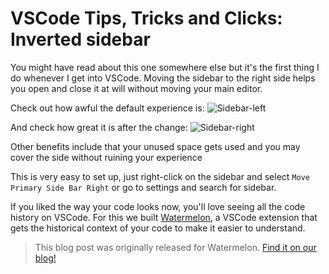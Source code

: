 # VSCode Tips, Tricks and Clicks: Inverted sidebar

You might have read about this one somewhere else but it's the first thing I do whenever I get into VSCode.
Moving the sidebar to the right side helps you open and close it at will without moving your main editor.

Check out how awful the default experience is:
![Sidebar-left](/sidebar-left.gif)

And check how great it is after the change:
![Sidebar-right](/sidebar-right.gif)

Other benefits include that your unused space gets used and you may cover the side without ruining your experience

This is very easy to set up, just right-click on the sidebar and select `Move Primary Side Bar Right` or go to settings and search for sidebar.

If you liked the way your code looks now, you'll love seeing all the code history on VSCode.
For this we built [Watermelon](https://watermelon.tools), a VSCode extension that gets the historical context of your code to make it easier to understand.

> This blog post was originally released for Watermelon. [Find it on our blog!](https://watermelon.tools/post/vscode-tips-tricks-and-clicks-inverted-sidebar)
